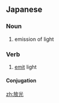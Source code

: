 ==Japanese==
{{ja-kanjitab|ほう|こう|yomi=on}}

===Noun===
{{ja-noun|ほうこう}}

# emission of light

===Verb===
{{ja-verb-suru|tr=trans|ほうこう}}

# [[emit]] light
#: {{ja-usex|自然光を放光する|しぜんこう を ほうこう する|emit natural light}}

====Conjugation====
{{ja-suru|ほうこう}}

[[zh:放光]]